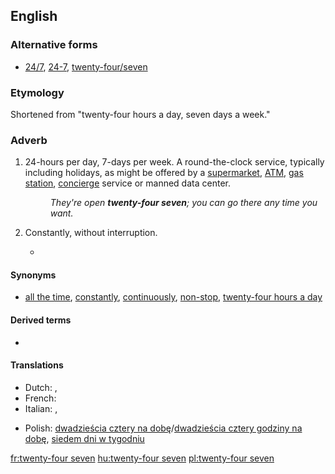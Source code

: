 ==English==

===Alternative forms===
* [[24/7]], [[24-7]], [[twenty-four/seven]]

===Etymology===
Shortened from "twenty-four hours a day, seven days a week."

===Adverb===
{{en-adv|head=[[twenty-four]] [[seven]]}}

# 24-hours per day, 7-days per week. A round-the-clock service, typically including holidays, as might be offered by a [[supermarket]], [[ATM]], [[gas station]], [[concierge]] service or manned data center.
#: ''They're open '''twenty-four seven'''; you can go there any time you want.''
# {{context|colloquial|lang=en}} Constantly, without interruption.
#* {{quote-song|year=2000|title=[[w:Stan (song)|Stan]]|composer=[[w:Eminem|Eminem]]|album=[[w:The Marshall Mathers LP|The Marshall Mathers LP]]|passage=My girlfriend's jealous 'cause I talk about you '''twenty-four seven'''}}

====Synonyms====
* [[all the time]], [[constantly]], [[continuously]], [[non-stop]], [[twenty-four hours a day]]

====Derived terms====
* {{l|en|twenty-five/eight}} {{qualifier|colloquial}}

====Translations====
{{trans-top|constantly}}
* Dutch: {{t|nl|vierentwintig uur op vierentwintig}}, {{t|nl|zeven dagen op zeven}}
* French: {{t|fr|vingt-quatre heures sur vingt-quarte, sept jours sur sept}}
* Italian: {{t|it|tutti i giorni 24 ore su 24}}, {{t|it|tutti i giorni ventiquatt'ore su ventiquattro}}
{{trans-mid}}
* Polish: [[dwadzieścia cztery na dobę]]/[[dwadzieścia cztery godziny na dobę]], [[siedem dni w tygodniu]]
{{trans-bottom}}

[[fr:twenty-four seven]]
[[hu:twenty-four seven]]
[[pl:twenty-four seven]]